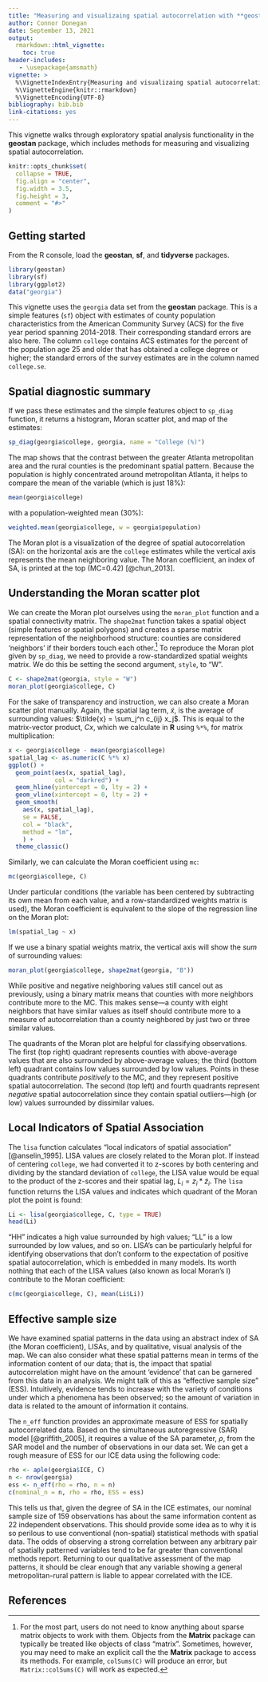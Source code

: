 ```yaml
---
title: "Measuring and visualizaing spatial autocorrelation with **geostan**"
author: Connor Donegan
date: September 13, 2021
output: 
  rmarkdown::html_vignette:
    toc: true
header-includes:
   - \usepackage{amsmath}
vignette: >
  %\VignetteIndexEntry{Measuring and visualizaing spatial autocorrelation with **geostan**}
  %\VignetteEngine{knitr::rmarkdown}
  %\VignetteEncoding{UTF-8}
bibliography: bib.bib
link-citations: yes
---
```


This vignette walks through exploratory spatial analysis functionality in the **geostan** package, which includes methods for measuring and visualizing spatial autocorrelation. 

```r
knitr::opts_chunk$set(
  collapse = TRUE,
  fig.align = "center",
  fig.width = 3.5,
  fig.height = 3,
  comment = "#>"
)
```

## Getting started

From the R console, load the **geostan**, **sf**, and **tidyverse** packages. 

```r
library(geostan)
library(sf)
library(ggplot2)
data("georgia")
```

This vignette uses the `georgia` data set from the **geostan** package. This is a simple features (`sf`) object with estimates of county population characteristics from the American Community Survey (ACS) for the five year period spanning 2014-2018. Their corresponding standard errors are also here. The column `college` contains ACS estimates for the percent of the population age 25 and older that has obtained a college degree or higher; the standard errors of the survey estimates are in the column named `college.se`. 

## Spatial diagnostic summary

If we pass these estimates and the simple features object to `sp_diag` function, it returns a histogram, Moran scatter plot, and map of the estimates:

```r
sp_diag(georgia$college, georgia, name = "College (%)")
```

The map shows that the contrast between the greater Atlanta metropolitan area and the rural counties is the predominant spatial pattern. Because the population is highly concentrated around metropolitan Atlanta, it helps to compare the mean of the variable (which is just 18%):

```r
mean(georgia$college)
```
with a population-weighted mean (30%):
```r
weighted.mean(georgia$college, w = georgia$population)
```

The Moran plot is a visualization of the degree of spatial autocorrelation (SA): on the horizontal axis are the `college` estimates while the vertical axis represents the mean neighboring value. The Moran coefficient, an index of SA, is printed at the top (MC=0.42) [@chun_2013]. 

## Understanding the Moran scatter plot

We can create the Moran plot ourselves using the `moran_plot` function and a spatial connectivity matrix. The `shape2mat` function takes a spatial object (simple features or spatial polygons) and creates a sparse matrix representation of the neighborhood structure: counties are considered 'neighbors' if their borders touch each other.^[For the most part, users do not need to know anything about sparse matrix objects to work with them. Objects from the **Matrix** package can typically be treated like objects of class "matrix". Sometimes, however, you may need to make an explicit call the the **Matrix** package to access its methods. For example, `colSums(C)` will produce an error, but `Matrix::colSums(C)` will work as expected.]  To reproduce the Moran plot given by `sp_diag`, we need to provide a row-standardized spatial weights matrix. We do this be setting the second argument, `style`, to "W".

```r
C <- shape2mat(georgia, style = "W")
moran_plot(georgia$college, C)
```

For the sake of transparency and instruction, we can also create a Moran scatter plot manually. Again, the spatial lag term, $\tilde{x}$, is the average of surrounding values: $\tilde{x} = \sum_j^n c_{ij} x_j$. This is equal to the matrix-vector product, $C x$, which we calculate in **R** using `%*%`, for matrix multiplication:

```r
x <- georgia$college - mean(georgia$college)
spatial_lag <- as.numeric(C %*% x)
ggplot() +
  geom_point(aes(x, spatial_lag),
             col = "darkred") +
  geom_hline(yintercept = 0, lty = 2) +
  geom_vline(xintercept = 0, lty = 2) +
  geom_smooth(
    aes(x, spatial_lag),
    se = FALSE,
    col = "black",
    method = "lm",
    ) +
  theme_classic()
```
Similarly, we can calculate the Moran coefficient using `mc`:
```r
mc(georgia$college, C)
```
Under particular conditions (the variable has been centered by subtracting its own mean from each value, and a row-standardized weights matrix is used), the Moran coefficient is equivalent to the slope of the regression line on the Moran plot:
```r
lm(spatial_lag ~ x)
```
If we use a binary spatial weights matrix, the vertical axis will show the *sum* of surrounding values:
```r
moran_plot(georgia$college, shape2mat(georgia, "B"))
```
While positive and negative neighboring values still cancel out as previously, using a binary matrix means that counties with more neighbors contribute more to the MC. This makes sense---a county with eight neighbors that have similar values as itself should contribute more to a measure of autocorrelation than a county neighbored by just two or three similar values.

The quadrants of the Moran plot are helpful for classifying observations. The first (top right) quadrant represents counties with above-average values that are also surrounded by above-average values; the third (bottom left) quadrant contains low values surrounded by low values. Points in these quadrants contribute *positively* to the MC, and they represent positive spatial autocorrelation. The second (top left) and fourth quadrants represent *negative* spatial autocorrelation since they contain spatial outliers---high (or low) values surrounded by dissimilar values.

## Local Indicators of Spatial Association

The `lisa` function calculates "local indicators of spatial association" [@anselin_1995]. LISA values are closely related to the Moran plot. If instead of centering `college`, we had converted it to z-scores by both centering and dividing by the standard deviation of `college`, the LISA value would be equal to the product of the z-scores and their spatial lag, $L_i = z_i * \tilde{z}_i$. The `lisa` function returns the LISA values and indicates which quadrant of the Moran plot the point is found:

```r
Li <- lisa(georgia$college, C, type = TRUE)
head(Li)
```
"HH" indicates a high value surrounded by high values; "LL" is a low surrounded by low values, and so on. LISA's can be particularly helpful for identifying observations that don't conform to the expectation of positive spatial autocorrelation, which is embedded in many models. Its worth nothing that each of the LISA values (also known as local Moran's I) contribute to the Moran coefficient:
```r
c(mc(georgia$college, C), mean(Li$Li))
```

## Effective sample size

We have examined spatial patterns in the data using an abstract index of SA (the Moran coefficient), LISAs, and by qualitative, visual analysis of the map. We can also consider what these spatial patterns mean in terms of the information content of our data; that is, the impact that spatial autocorrelation might have on the amount 'evidence' that can be garnered from this data in an analysis. We might talk of this as "effective sample size" (ESS). Intuitively, evidence tends to increase with the variety of conditions under which a phenomena has been observed; so the amount of variation in data is related to the amount of information it contains. 

The `n_eff` function provides an approximate measure of ESS for spatially autocorrelated data. Based on the simultaneous autoregressive (SAR) model [@griffith_2005], it requires a value of the SA parameter, $\rho$, from the SAR model and the number of observations in our data set. We can get a rough measure of ESS for our ICE data using the following code:

```r
rho <- aple(georgia$ICE, C)
n <- nrow(georgia)
ess <- n_eff(rho = rho, n = n)
c(nominal_n = n, rho = rho, ESS = ess)
```
This tells us that, given the degree of SA in the ICE estimates, our nominal sample size of 159 observations has about the same information content as 22 independent observations. This should provide some idea as to why it is so perilous to use conventional (non-spatial) statistical methods with spatial data. The odds of observing a strong correlation between any arbitrary pair of spatially patterned variables tend to be far greater than conventional methods report. Returning to our qualitative assessment of the map patterns, it should be clear enough that any variable showing a general metropolitan-rural pattern is liable to appear correlated with the ICE.
 

## References

